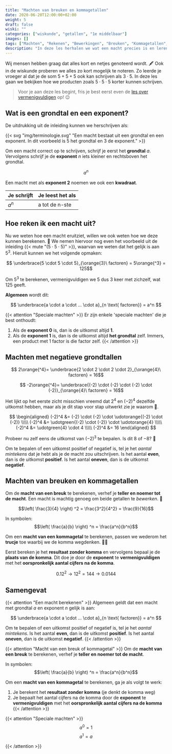 ```yaml
---
title: "Machten van breuken en kommagetallen"
date: 2020-06-20T12:00:00+02:00
weight: 5
draft: false
wiski: ""
categories: ["wiskunde", "getallen", "1e middelbaar"]
images: []
tags: ["Machten", "Rekenen", "Bewerkingen", "Breuken", "Kommagetallen", "Rationale getallen"]
description: "In deze les herhalen we wat een macht precies is en leren we de macht te nemen van breuken en kommagetallen."
---
```

Wij mensen hebben graag dat alles kort en netjes genoteerd wordt. 🖋️ Ook in
de wiskunde proberen we alles zo kort mogelijk te noteren. Zo leerde je vroeger al
dat je de som $5 + 5 + 5$ ook kan schrijven als $3 \cdot 5$. In deze les gaan we bekijken 
hoe we producten zoals $5 \cdot 5 \cdot 5$ korter kunnen schrijven.

> Voor je aan deze les begint, fris je best eerst even de [les over vermenigvuldigen](../rekenen_gehele_getallen) op! 😉

## Wat is een grondtal en een exponent?
De uitdrukking uit de inleiding kunnen we herschrijven als: 

{{< svg "img/terminologie.svg" "Een macht bestaat uit een grondtal en een exponent. In dit voorbeeld is 5 het grondtal en 3 de exponent." >}}

Om een macht correct op te schrijven, schrijf je
eerst het **grondtal** $a$. Vervolgens schrijf je de **exponent** $n$ iets kleiner
en rechtsboven het grondtal.

$$ a^n $$

Een macht met als **exponent $2$** noemen we ook een **kwadraat**.

| Je schrijft | Je leest het als |
|-------------|------------------|
| $a^n$       | a tot de n-ste   |

## Hoe reken ik een macht uit?
Nu we weten hoe een macht eruitziet, willen we ook weten hoe we deze kunnen berekenen. 🧮 We nemen hiervoor nog
even het voorbeeld uit de inleiding {{< mute "($5 \cdot 5 \cdot 5$)" >}}, waarvan we weten dat het gelijk is aan
$5^3$. Hieruit kunnen we het volgende opmaken:

$$ \underbrace{5 \cdot 5 \cdot 5}_{\orange{3}\ factoren} = 5\orange{^3} = 125$$

Om $5^3$ te berekenen, vermenigvuldigen we $5$ dus $3$ keer met zichzelf, wat
$125$ geeft. 

**Algemeen** wordt dit:

$$ \underbrace{a \cdot a \cdot ... \cdot a}_{n \text{ factoren}} = a^n $$

{{< attention "Speciale machten" >}}
Er zijn enkele 'speciale machten' die je best onthoudt:

1. Als de **exponent $0$** is, dan is de uitkomst altijd **$1$**.
2. Als de **exponent $1$** is, dan is de uitkomst altijd **het grondtal** zelf. Immers,
   een product met $1$ factor is die factor zelf.
{{< /attention >}}

## Machten met negatieve grondtallen
$$ 2\orange{^4}= \underbrace{2 \cdot 2 \cdot 2 \cdot 2}_{\orange{4}\ factoren} = 16$$

$$ -2\orange{^4}= \underbrace{(-2) \cdot (-2) \cdot (-2) \cdot (-2)}_{\orange{4}\ factoren} = 16$$

Het lijkt op het eerste zicht misschien vreemd dat $2^4$ en $(-2)^4$ dezelfde uitkomst hebben, maar als je dit stap voor stap uitwerkt zie je waarom 💪.

$$
\begin{aligned}
(-2)^4 &= (-2) \cdot (-2) \cdot \udotorange{(-2) \cdot (-2)} \\\\\
(-2)^4 &= \udotgreen{(-2) \cdot (-2)} \cdot \udotorange{4} \\\\\
(-2)^4 &= \udotgreen{4} \cdot 4 \\\\\
(-2)^4 &= 16
\end{aligned}
$$

Probeer nu zelf eens de uitkomst van $(-2)^3$ te bepalen. Is dit $8$ of $-8$? 🧐

Om te bepalen of een uitkomst positief of negatief is, tel je het *aantal mintekens* dat je hebt als je de macht zou uitschrijven. 
Is het aantal **even**, dan is de uitkomst **positief**. Is het aantal **oneven**, dan is de uitkomst **negatief**.

## Machten van breuken en kommagetallen
Om de **macht van een breuk** te berekenen, verhef je **teller en noemer tot de macht**. Een macht is machtig genoeg om beide getallen te *bewerken*. 👑

$$\left( \frac{3}{4} \right) ^2 = \frac{3^2}{4^2} = \frac{9}{16}$$

In symbolen:
$$\left( \frac{a}{b} \right) ^n = \frac{a^n}{b^n}$$

Om een **macht van een kommagetal** te berekenen, passen we wederom het **trucje** toe waarbij we de komma wegdenken. 🧙‍♂️

Eerst bereken je het **resultaat zonder komma** en vervolgens bepaal je de **plaats van de komma**. Dit doe je door de **exponent** te **vermenigvuldigen** met het **oorspronkelijk aantal cijfers na de komma**.

$$0.12^2 \rightarrow 12^2 = 144 \rightarrow 0.0144$$

## Samengevat
{{< attention "Een macht berekenen" >}}
Algemeen geldt dat een macht met grondtal $a$ en exponent $n$ gelijk is aan:

$$ \underbrace{a \cdot a \cdot ... \cdot a}_{n \text{ factoren}} = a^n $$

Om te bepalen of een uitkomst positief of negatief is, tel je het *aantal mintekens*. Is het aantal **even**, dan is de uitkomst **positief**.
Is het aantal **oneven**, dan is de uitkomst **negatief**.
{{< /attention >}}

{{< attention "Macht van een breuk of kommagetal" >}}
Om de **macht van een breuk** te berekenen, verhef je **teller en noemer tot de macht**.

In symbolen:
$$\left( \frac{a}{b} \right) ^n = \frac{a^n}{b^n}$$

Om een **macht van een kommagetal** te berekenen, ga je als volgt te werk:
1. Je berekent het **resultaat zonder komma** (je denkt de komma weg)
2. Je bepaalt het aantal cijfers na de komma door de **exponent** te **vermenigvuldigen** met het **oorspronkelijk aantal cijfers na de komma**
{{< /attention >}}

{{< attention "Speciale machten" >}}
$$ a^0 = 1$$
$$ a^1 = a$$

{{< /attention >}}